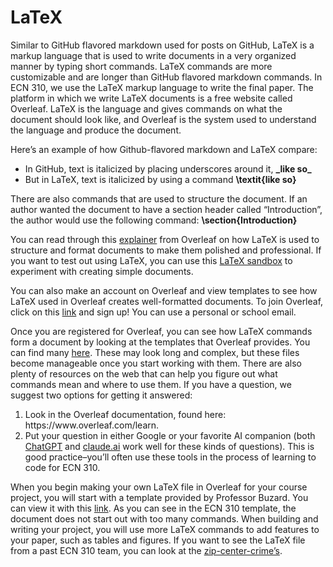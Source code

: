 # LaTeX {#latex-section}

Similar to GitHub flavored markdown used for posts on GitHub, LaTeX is a markup language that is used to write documents in a very organized manner by typing short commands. LaTeX commands are more customizable and are longer than GitHub flavored markdown commands. In ECN 310, we use the LaTeX markup language to write the final paper. The platform in which we write LaTeX documents is a free website called Overleaf. LaTeX is the language and gives commands on what the document should look like,  and Overleaf is the system used to understand the language and produce the document.

Here’s an example of how Github-flavored markdown and LaTeX compare: 

- In GitHub, text is italicized by placing underscores around it, **\_like so\_**
- But in LaTeX, text is italicized by using a command **\\textit\{like so\}**

There are also commands that are used to structure the document. If an author wanted the document to have a section header called “Introduction”, the author would use the following command: **\\section\{Introduction\}**

You can read through this [explainer](https://www.overleaf.com/learn/latex/Learn_LaTeX_in_30_minutes) from Overleaf on how LaTeX is used to structure and format documents to make them polished and professional. If you want to test out using LaTeX, you can use this [LaTeX sandbox](https://latex-sandbox.vercel.app/) to experiment with creating simple documents.

You can also make an account on Overleaf and view templates to see how LaTeX used in Overleaf creates well-formatted documents. To join Overleaf, click on this [link](https://www.overleaf.com/register) and sign up! You can use a personal or school email.

Once you are registered for Overleaf, you can see how LaTeX commands form a document by looking at the templates that Overleaf provides. You can find many [here](https://www.overleaf.com/latex/templates). These may look long and complex, but these files become manageable once you start working with them. There are also plenty of resources on the web that can help you figure out what commands mean and where to use them. If you have a question, we suggest two options for getting it answered:

1. Look in the Overleaf documentation, found here: https://www.overleaf.com/learn.
2. Put your question in either Google or your favorite AI companion (both [ChatGPT](https://chat.openai.com/) and [claude.ai](http://claude.ai) work well for these kinds of questions). This is good practice–you’ll often use these tools in the process of learning to code for ECN 310.

When you begin making your own LaTeX file in Overleaf for your course project, you will start with a template provided by Professor Buzard. You can view it with this [link](https://github.com/ecn310/SummerResource/blob/main/placeholder_project_template.tex). As you can see in the ECN 310 template, the document does not start out with too many commands. When building and writing your project, you will use more LaTeX commands to add features to your paper, such as tables and figures. If you want to see the LaTeX file from a past ECN 310 team, you can look at the [zip-center-crime's](https://github.com/ecn310/course-project-zipcentercrime/blob/main/Final%20Report/course_project_zipcentercrime.tex).